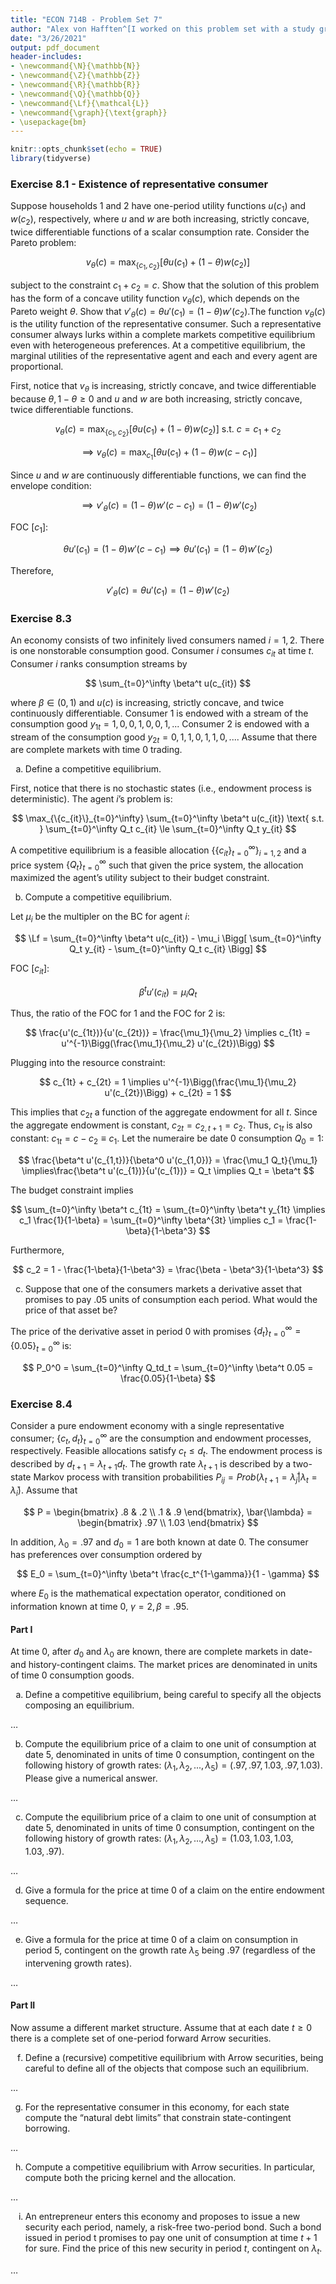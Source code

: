 ```yaml
---
title: "ECON 714B - Problem Set 7"
author: "Alex von Hafften^[I worked on this problem set with a study group of Michael Nattinger, Andrew Smith, and Ryan Mather. I also discussed problems with Sarah Bass, Emily Case, Danny Edgel, and Katherine Kwok.]"
date: "3/26/2021"
output: pdf_document
header-includes:
- \newcommand{\N}{\mathbb{N}}
- \newcommand{\Z}{\mathbb{Z}}
- \newcommand{\R}{\mathbb{R}}
- \newcommand{\Q}{\mathbb{Q}}
- \newcommand{\Lf}{\mathcal{L}}
- \newcommand{\graph}{\text{graph}}
- \usepackage{bm}
---
```


```r
knitr::opts_chunk$set(echo = TRUE)
library(tidyverse)
```

### Exercise 8.1 - Existence of representative consumer

Suppose households 1 and 2 have one-period utility functions $u(c_1)$ and $w(c_2)$, respectively, where $u$ and $w$ are both increasing, strictly concave, twice differentiable functions of a scalar consumption rate. Consider the Pareto problem: 

$$
v_\theta(c) = \max_{\{c_1,c_2\}}[\theta u(c_1) + (1-\theta)w(c_2)]
$$

subject to the constraint $c_1+c_2=c$. Show that the solution of this problem has the form of a concave utility function $v_\theta(c)$, which depends on the Pareto weight $\theta$. Show that $v'_\theta(c) = \theta u'(c_1) = (1-\theta)w'(c_2)$.The function $v_\theta(c)$ is the utility function of the representative consumer. Such a representative consumer always lurks within a complete markets competitive equilibrium even with heterogeneous preferences. At a competitive equilibrium, the marginal utilities of the representative agent and each and every agent are proportional.

First, notice that $v_\theta$ is increasing, strictly concave, and twice differentiable because $\theta, 1-\theta \ge 0$ and $u$ and $w$ are both increasing, strictly concave, twice differentiable functions.

$$
v_\theta(c) = \max_{\{c_1,c_2\}}[\theta u(c_1) + (1-\theta)w(c_2)] \text{ s.t. }c = c_1 + c_2
$$

$$
\implies v_\theta(c) = \max_{c_1}[\theta u(c_1) + (1-\theta)w(c - c_1)]
$$

Since $u$ and $w$ are continuously differentiable functions, we can find the envelope condition:

$$
\implies v'_\theta(c) = (1-\theta)w'(c - c_1) = (1-\theta)w'(c_2) 
$$

FOC [$c_1$]:

$$
\theta u'(c_1) = (1-\theta)w'(c - c_1) \implies \theta u'(c_1) = (1-\theta)w'(c_2)
$$

Therefore,

$$
v'_\theta(c) = \theta u'(c_1) = (1-\theta)w'(c_2)
$$

\pagebreak

### Exercise 8.3

An economy consists of two infinitely lived consumers named $i= 1,2$. There is one nonstorable consumption good. Consumer $i$ consumes $c_{it}$ at time $t$. Consumer $i$ ranks consumption streams by

$$
\sum_{t=0}^\infty \beta^t u(c_{it})
$$

where $\beta \in (0,1)$ and $u(c)$ is increasing, strictly concave, and twice continuously differentiable. Consumer 1 is endowed with a stream of the consumption good $y_{1t}= 1,0,0,1,0,0,1,...$ Consumer 2 is endowed with a stream of the consumption good $y_{2t} = 0,1,1,0,1,1,0,...$. Assume that there are complete markets with time 0 trading.

a. Define a competitive equilibrium.

First, notice that there is no stochastic states (i.e., endowment process is deterministic).  The agent $i$'s problem is:

$$
\max_{\{c_{it}\}_{t=0}^\infty} \sum_{t=0}^\infty \beta^t u(c_{it}) \text{ s.t. } \sum_{t=0}^\infty Q_t c_{it} \le  \sum_{t=0}^\infty Q_t y_{it}  
$$

A competitive equilibrium is a feasible allocation $\{\{c_{it}\}_{t=0}^\infty\}_{i=1,2}$ and a price system $\{Q_t\}_{t=0}^\infty$ such that given the price system, the allocation maximized the agent's utility subject to their budget constraint.

b. Compute a competitive equilibrium.

Let $\mu_i$ be the multipler on the BC for agent $i$:

$$
\Lf = \sum_{t=0}^\infty \beta^t u(c_{it}) - \mu_i \Bigg[ \sum_{t=0}^\infty Q_t y_{it}   -  \sum_{t=0}^\infty Q_t c_{it}  \Bigg]
$$

FOC [$c_{it}$]:

$$
\beta^t u'(c_{it}) = \mu_i Q_t
$$

Thus, the ratio of the FOC for 1 and the FOC for 2 is:

$$
\frac{u'(c_{1t})}{u'(c_{2t})} = \frac{\mu_1}{\mu_2} \implies c_{1t} = u'^{-1}\Bigg(\frac{\mu_1}{\mu_2} u'(c_{2t})\Bigg)
$$

Plugging into the resource constraint:

$$
c_{1t} + c_{2t} = 1 \implies u'^{-1}\Bigg(\frac{\mu_1}{\mu_2} u'(c_{2t})\Bigg) + c_{2t} = 1
$$

This implies that $c_{2t}$ a function of the aggregate endowment for all $t$.  Since the aggregate endowment is constant, $c_{2t} = c_{2,t+1} = c_{2}$. Thus, $c_{1t}$ is also constant: $c_{1t} = c - c_2 \equiv c_1$.  Let the numeraire be date 0 consumption $Q_0 = 1$:

$$
\frac{\beta^t u'(c_{1,t})}{\beta^0 u'(c_{1,0})} = \frac{\mu_1 Q_t}{\mu_1} \implies\frac{\beta^t u'(c_{1})}{u'(c_{1})} = Q_t  \implies  Q_t = \beta^t
$$

The budget constraint implies

$$
\sum_{t=0}^\infty \beta^t c_{1t} =  \sum_{t=0}^\infty \beta^t y_{1t}
\implies
c_1 \frac{1}{1-\beta} = \sum_{t=0}^\infty \beta^{3t}
\implies
c_1  =  \frac{1-\beta}{1-\beta^3}
$$

Furthermore,

$$
c_2 = 1 - \frac{1-\beta}{1-\beta^3} = \frac{\beta - \beta^3}{1-\beta^3}
$$

c. Suppose that one of the consumers markets a derivative asset that promises to pay .05 units of consumption each period. What would the price of that asset be?

The price of the derivative asset in period $0$ with promises $\{d_t\}_{t=0}^\infty = \{0.05\}_{t=0}^\infty$ is:

$$
P_0^0 = \sum_{t=0}^\infty Q_td_t = \sum_{t=0}^\infty \beta^t 0.05 = \frac{0.05}{1-\beta}
$$

\pagebreak

### Exercise 8.4

Consider a pure endowment economy with a single representative consumer; $\{c_t,d_t\}_{t=0}^\infty$ are the consumption and endowment processes, respectively. Feasible allocations satisfy $c_t \le d_t$. The endowment process is described by $d_{t+1} = \lambda_{t+1} d_t$. The growth rate $\lambda_{t+1}$ is described by a two-state Markov process with transition probabilities $P_{ij} = Prob(\lambda_{t+1} = \bar{\lambda}_j|\lambda_t = \bar{\lambda}_i)$.  Assume that 

$$
P = \begin{bmatrix} .8 & .2 \\ .1 & .9 \end{bmatrix}, \bar{\lambda} = \begin{bmatrix} .97 \\ 1.03 \end{bmatrix}
$$

In addition, $\lambda_0 = .97$ and $d_0 = 1$ are both known at date 0.  The consumer has preferences over consumption ordered by 

$$
E_0 = \sum_{t=0}^\infty \beta^t \frac{c_t^{1-\gamma}}{1 - \gamma}
$$

where $E_0$ is the mathematical expectation operator, conditioned on information known at time 0, $\gamma = 2, \beta = .95$.

#### Part I

At time 0, after $d_0$ and $\lambda_0$ are known, there are complete markets in date- and history-contingent claims. The market prices are denominated in units of time 0 consumption goods.

a. Define a competitive equilibrium, being careful to specify all the objects composing an equilibrium.

...

b. Compute the equilibrium price of a claim to one unit of consumption at date 5, denominated in units of time 0 consumption, contingent on the following history of growth rates: $(\lambda_1,\lambda_2,...,\lambda_5) = (.97,.97,1.03,.97,1.03)$. Please give a numerical answer.

...

c. Compute the equilibrium price of a claim to one unit of consumption at date 5, denominated in units of time 0 consumption, contingent on the following history of growth rates: $(\lambda_1,\lambda_2,...,\lambda_5)=(1.03,1.03,1.03,1.03,.97)$.

...

d. Give a formula for the price at time 0 of a claim on the entire endowment sequence.

...

e. Give a formula for the price at time 0 of a claim on consumption in period 5, contingent on the growth rate $\lambda_5$ being .97 (regardless of the intervening growth rates).

...

#### Part II

Now assume a different market structure. Assume that at each date $t \ge 0$ there is a complete set of one-period forward Arrow securities.

f. Define a (recursive) competitive equilibrium with Arrow securities, being careful to define all of the objects that compose such an equilibrium.

...

g. For the representative consumer in this economy, for each state compute the “natural debt limits” that constrain state-contingent borrowing.

...

h. Compute a competitive equilibrium with Arrow securities. In particular, compute both the pricing kernel and the allocation.

...

i. An entrepreneur enters this economy and proposes to issue a new security each period, namely, a risk-free two-period bond. Such a bond issued in period t promises to pay one unit of consumption at time $t + 1$ for sure. Find the price of this new security in period $t$, contingent on $\lambda_t$.

...
